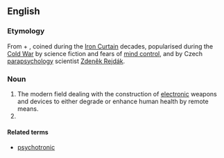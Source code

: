==English==

===Etymology===
From {{m|en|psyche}} + {{m|en|electronic}}, coined during the [[Iron Curtain]] decades, popularised during the [[Cold War]] by science fiction and fears of [[mind control]], and by Czech [[parapsychology]] scientist [[w:Zdeněk Rejdák|Zdeněk Rejdák]].

===Noun===
{{en-noun|-}}
{{wikipedia}}
# The modern field dealing with the construction of [[electronic]] weapons and devices to either degrade or enhance human health by remote means.
# {{synonym of|parapsychology|lang=en}}

====Related terms====
* [[psychotronic]]